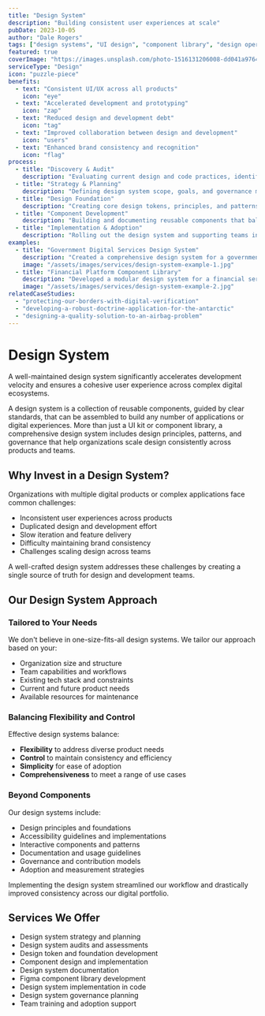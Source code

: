 ```yaml
---
title: "Design System"
description: "Building consistent user experiences at scale"
pubDate: 2023-10-05
author: "Dale Rogers"
tags: ["design systems", "UI design", "component library", "design operations"]
featured: true
coverImage: "https://images.unsplash.com/photo-1516131206008-dd041a9764fd?auto=format&fit=crop&w=1200&q=80"
serviceType: "Design"
icon: "puzzle-piece"
benefits:
  - text: "Consistent UI/UX across all products"
    icon: "eye"
  - text: "Accelerated development and prototyping"
    icon: "zap"
  - text: "Reduced design and development debt"
    icon: "tag"
  - text: "Improved collaboration between design and development"
    icon: "users"
  - text: "Enhanced brand consistency and recognition"
    icon: "flag"
process:
  - title: "Discovery & Audit"
    description: "Evaluating current design and code practices, identifying inconsistencies and patterns."
  - title: "Strategy & Planning"
    description: "Defining design system scope, goals, and governance model to ensure long-term success."
  - title: "Design Foundation"
    description: "Creating core design tokens, principles, and patterns that form the foundation of the system."
  - title: "Component Development"
    description: "Building and documenting reusable components that balance flexibility with consistency."
  - title: "Implementation & Adoption"
    description: "Rolling out the design system and supporting teams in successful adoption."
examples:
  - title: "Government Digital Services Design System"
    description: "Created a comprehensive design system for a government digital services team, enabling rapid and consistent service development across departments."
    image: "/assets/images/services/design-system-example-1.jpg"
  - title: "Financial Platform Component Library"
    description: "Developed a modular design system for a financial services platform, reducing development time for new features by 40%."
    image: "/assets/images/services/design-system-example-2.jpg"
relatedCaseStudies:
  - "protecting-our-borders-with-digital-verification"
  - "developing-a-robust-doctrine-application-for-the-antarctic"
  - "designing-a-quality-solution-to-an-airbag-problem"
---
```



# Design System

<UserCallout type="tip">
  A well-maintained design system significantly accelerates development velocity
  and ensures a cohesive user experience across complex digital ecosystems.
</UserCallout>

A design system is a collection of reusable components, guided by clear standards, that can be assembled to build any number of applications or digital experiences. More than just a UI kit or component library, a comprehensive design system includes design principles, patterns, and governance that help organizations scale design consistently across products and teams.

<Metric
  value="Consistent"
  label="Brand & UX across services"
  icon="squares-2x2"
/>

## Why Invest in a Design System?

Organizations with multiple digital products or complex applications face common challenges:

- Inconsistent user experiences across products
- Duplicated design and development effort
- Slow iteration and feature delivery
- Difficulty maintaining brand consistency
- Challenges scaling design across teams

A well-crafted design system addresses these challenges by creating a single source of truth for design and development teams.

<Metric value="Faster" label="Development & prototyping cycles" icon="zap" />

## Our Design System Approach

### Tailored to Your Needs

We don't believe in one-size-fits-all design systems. We tailor our approach based on your:

- Organization size and structure
- Team capabilities and workflows
- Existing tech stack and constraints
- Current and future product needs
- Available resources for maintenance

### Balancing Flexibility and Control

Effective design systems balance:

- **Flexibility** to address diverse product needs
- **Control** to maintain consistency and efficiency
- **Simplicity** for ease of adoption
- **Comprehensiveness** to meet a range of use cases

### Beyond Components

Our design systems include:

- Design principles and foundations
- Accessibility guidelines and implementations
- Interactive components and patterns
- Documentation and usage guidelines
- Governance and contribution models
- Adoption and measurement strategies

<Testimonial author="Design Lead" role="Government Agency">
  Implementing the design system streamlined our workflow and drastically
  improved consistency across our digital portfolio.
</Testimonial>

## Services We Offer

- Design system strategy and planning
- Design system audits and assessments
- Design token and foundation development
- Component design and implementation
- Design system documentation
- Figma component library development
- Design system implementation in code
- Design system governance planning
- Team training and adoption support
